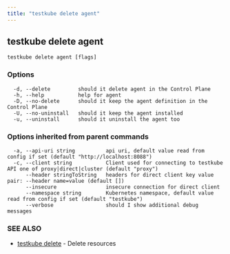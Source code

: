 ```yaml
---
title: "testkube delete agent"
---
```

<head>
  <meta name="docsearch:indexPrefix" content="reference-doc" />
</head>

## testkube delete agent



```
testkube delete agent [flags]
```

### Options

```
  -d, --delete         should it delete agent in the Control Plane
  -h, --help           help for agent
  -D, --no-delete      should it keep the agent definition in the Control Plane
  -U, --no-uninstall   should it keep the agent installed
  -u, --uninstall      should it uninstall the agent too
```

### Options inherited from parent commands

```
  -a, --api-uri string          api uri, default value read from config if set (default "http://localhost:8088")
  -c, --client string           Client used for connecting to testkube API one of proxy|direct|cluster (default "proxy")
      --header stringToString   headers for direct client key value pair: --header name=value (default [])
      --insecure                insecure connection for direct client
      --namespace string        Kubernetes namespace, default value read from config if set (default "testkube")
      --verbose                 should I show additional debug messages
```

### SEE ALSO

* [testkube delete](testkube-delete.mdx)	 - Delete resources

